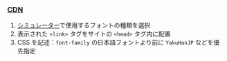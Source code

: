 ### [CDN](https://cdn.jsdelivr.net/npm/yakuhanjp/)

1. [シミュレーター](#simulator)で使用するフォントの種類を選択
2. 表示された `<link>` タグをサイトの `<head>` タグ内に配置
3. CSS を記述：`font-family` の日本語フォントより前に `YakuHanJP` などを優先指定
